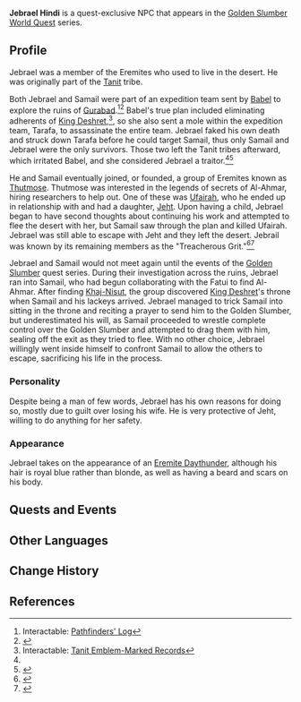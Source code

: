 {{Character Infobox
|type             = Quest NPC
|image            = NPC Jebrael.png
|realname         = Jebrael Hindi
|deceased         = Died in ''[[Dreams Beneath the Searing Sand]]''
|region           = Sumeru
|element          = Electro
|location         = <!-- Where the character appears, if different from Region -->
|affiliation      = The Eremites
|affiliation2     = Tanit
|affiliationNote2 = Formerly
|affiliation3     = Thutmose
|affiliationNote3 = Formerly
|title            = Treacherous Grit
|ancestry         = <!-- Clan/family -->
|father           = 
|mother           = 
|spouse           = Ufairah
|sibling          = 
|child            = Jeht
|relative         = 
|voiceEN          = 
|voiceCN          = 
|voiceJP          = 
|dialoguereward   = 
}}
'''Jebrael Hindi''' is a quest-exclusive NPC that appears in the [[Golden Slumber]] [[World Quest]] series.

==Profile==
Jebrael was a member of the Eremites who used to live in the desert. He was originally part of the [[Tanit]] tribe.

Both Jebrael and Samail were part of an expedition team sent by [[Babel]] to explore the ruins of [[Gurabad]].<ref name="log">Interactable: [[Pathfinders' Log]]</ref><ref>{{Ref/Quest|The Eternal Dream, Ever Lush}}</ref> Babel's true plan included eliminating adherents of [[King Deshret]],<ref>Interactable: [[Tanit Emblem-Marked Records]]</ref>, so she also sent a mole within the expedition team, Tarafa, to assassinate the entire team. Jebrael faked his own death and struck down Tarafa before he could target Samail, thus only Samail and Jebrael were the only survivors. Those two left the Tanit tribes afterward, which irritated Babel, and she considered Jebrael a traitor.<ref name="log"/><ref>{{Ref/Quest|For Her Judgment Reaches to the Skies...}}</ref>

He and Samail eventually joined, or founded, a group of Eremites known as [[Thutmose]]. Thutmose was interested in the legends of secrets of Al-Ahmar, hiring researchers to help out. One of these was [[Ufairah]], who he ended up in relationship with and had a daughter, [[Jeht]]. Upon having a child, Jebrael began to have second thoughts about continuing his work and attempted to flee the desert with her, but Samail saw through the plan and killed Ufairah. Jebrael was still able to escape with Jeht and they left the desert. Jebrail was known by its remaining members as the "Treacherous Grit."<ref>{{Ref/Quest|The Secret of Al-Ahmar}}</ref><ref>{{Ref/Quest|Dreams Beneath the Searing Sand}}</ref>
<!--At some point, Jebrael and Samail ran into a group of archaeologists from the Akademiya who were investigating the ruins. Samail wanted to kill them, but Jebrael overruled his decision and allowed them to leave. (No ref, temporarily blackened)-->

Jebrael and Samail would not meet again until the events of the [[Golden Slumber]] quest series. During their investigation across the ruins, Jebrael ran into Samail, who had begun collaborating with the Fatui to find Al-Ahmar. After finding [[Eye of the Sands|Khaj-Nisut]], the group discovered [[King Deshret]]'s throne when Samail and his lackeys arrived. Jebrael managed to trick Samail into sitting in the throne and reciting a prayer to send him to the Golden Slumber, but underestimated his will, as Samail proceeded to wrestle complete control over the Golden Slumber and attempted to drag them with him, sealing off the exit as they tried to flee. With no other choice, Jebrael willingly went inside himself to confront Samail to allow the others to escape, sacrificing his life in the process.

===Personality===
Despite being a man of few words, Jebrael has his own reasons for doing so, mostly due to guilt over losing his wife. He is very protective of Jeht, willing to do anything for her safety.

===Appearance ===
Jebrael takes on the appearance of an [[Eremite Daythunder]], although his hair is royal blue rather than blonde, as well as having a beard and scars on his body.

==Quests and Events==
{{Quests and Events}}
<!--
==Idle Quotes==
{{Dialogue start}}
: {{DIcon|Idle}} {{Tx}}
:: {{A|VO {{subst:PAGENAME}} 01.ogg}} "{{Tx}}"
{{Dialogue end}}

==Dialogue==
{{Dialogue start}}
:'''{{subst:PAGENAME}}:'''
:{{DIcon}}
{{Dialogue end}}

==Event Dialogue==
===Event Name===
{{Dialogue start}}
:'''{{subst:PAGENAME}}:'''
{{Dialogue end}}

==Trivia==
* 
-->
== Other Languages==
{{Other Languages
|default_hidden = 1
|en      = Jebrael
|zhs     = 哲伯莱勒
|zhs_rm  = Zhébóláilè
|zht     = 哲伯萊勒
|zht_rm  = Zhébóláilè
|ja      = ジェブライラ
|ja_rm   = Jeburaira
|ko      = 제브라엘
|ko_rm   = Jebeurael
|es      = Yebrael
|fr      = Jebrael
|ru      = Джебраил
|th      = Jebrael
|vi      = Jebrael
|de      = Jebrael
|id      = Jebrael
|pt      = Jebrael
|tr      = Jebrael
|it      = Jebrael
}}

== Change History==
{{Change History|3.1}}

==References==
{{Reflist}}